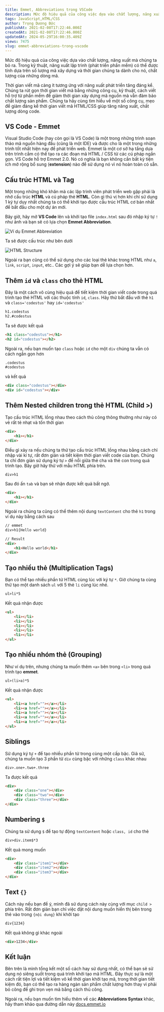 ```yaml
---
title: Emmet, Abbreviations trong VSCode
description: Mức độ hiệu quả của công việc dựa vào chất lượng, năng xuất mà chúng ta bỏ ra. Trong kỹ thuật, năng xuất lập trình (phát triển phần mềm) có thể được tính dựa trên số lượng mã xây dựng và thời gian chúng ta dành cho nó, chất lượng của những dòng mã.
tags: JavaScript,HTML/CSS
author: Trọng Dương Đức
publishAt: 2021-02-08T17:22:46.000Z
createdAt: 2021-02-08T17:22:46.000Z
updatedAt: 2024-05-29T16:00:35.409Z
views: 7475
slug: emmet-abbreviations-trong-vscode
---
```


Mức độ hiệu quả của công việc dựa vào chất lượng, năng xuất mà chúng ta bỏ ra. Trong kỹ thuật, năng xuất lập trình (phát triển phần mềm) có thể được tính dựa trên số lượng mã xây dựng và thời gian chúng ta dành cho nó, chất lượng của những dòng mã.

Thời gian viết mã càng ít tương ứng với năng xuất phát triển tăng đáng kể. Chúng ta rút gọn thời gian viết mã bằng những công cụ, kỹ thuật, cách viết hỗ trợ từ phần mềm để giảm thời gian xây dựng mã nguồn mà vẫn đảm bảo chất lượng sản phẩm. Chúng ta hãy cùng tìm hiểu về một số công cụ, mẹo để giảm đáng kể thời gian viết mã HTML/CSS giúp tăng năng xuất, chất lượng dòng code.

## VS Code - Emmet
Visual Studio Code (hay còn gọi là VS Code) là một trong những trình soạn thảo mã nguồn hàng đầu (cũng là một IDE) và được cho là một trong những trình tốt nhất hiện nay để phát triển web. Emmet là một cơ sở hạ tầng dựa trên trình cắm có thể tạo ra các đoạn mã HTML / CSS từ các cú pháp ngắn gọn. VS Code hỗ trợ Emmet 2.0. Nó có nghĩa là bạn không cần bất kỳ tiện ích mở rộng bổ sung (**extension**) nào để sử dụng nó vì nó hoàn toàn có sẵn.

## Cấu trúc HTML và Tag
Một trong những khó khăn mà các lập trình viên phát triển web gặp phải là nhớ cấu trúc **HTML** và cú pháp thẻ **HTML**. Còn gì thú vị hơn khi chỉ sử dụng 1 ký tự duy nhất chúng ta có thể khởi tạo được cấu trúc HTML cơ bản nhất để bắt đầu cho một dự án mới.

Bây giờ, hãy mở **VS Code** lên và khởi tạo file `index.html` sau đó nhập ký tự `!` như ảnh và bạn sẽ có lựa chọn **Emmet Abbreviation**.

![Ví dụ Emmet Abbreviation](https://codestus.com/uploads/images/posts/character.png)

Ta sẽ được cấu trúc như bên dưới

![HTML Structure](https://codestus.com/uploads/images/posts/html-structure.png)

Ngoài ra bạn cũng có thể sử dụng cho các loại thẻ khác trong HTML như `a`, `link`, `script`, `input`, etc.. Các gợi ý sẽ giúp bạn dễ lựa chọn hơn.

## Thêm `id` và `class` cho thẻ HTML
Đây là một cách vô cùng hiệu quả để tiết kiệm thời gian viết code trong quá trình tạo thẻ HTML với các thuộc tính `id`, `class`. Hãy thử bắt đầu với thẻ `h1` và `class='codestus'` hay `id='codestus'`

```html
h1.codestus
h2.#codestus
```

Ta sẽ được kết quả

```html
<h1 class="codestus"></h1>
<h2 id="codestus"></h2>
```

Ngoài ra, nếu bạn muốn tạo `class` hoặc `id` cho một `div` chúng ta vẫn có cách ngắn gọn hơn

```html
.codestus
#codestus
```

và kết quả 

```html
<div class="codestus"></div>
<div id="codestus"></div>
```

## Thêm Nested children trong thẻ HTML (Child >)
Tạo cấu trúc HTML lồng nhau theo cách thủ công thông thường như này có vẻ rất tẻ nhạt và tốn thời gian

```html
<div>
	<h1></h1>
</div>
```

Điều gì xảy ra nếu chúng ta thử tạo cấu trúc HTML lồng nhau bằng cách chỉ nhập vài kí tự, rất đơn giản và tiết kiệm thời gian viết code của bạn. Chúng ta chỉ đơn giản sử dụng ký tự `>` để nổi giữa thẻ cha và thẻ con trong quá trình tạo. Bây giờ hãy thử với mẫu HTML phía trên.

```html
div>h1
```

Sau đó ấn `tab` và bạn sẽ nhận được kết quả bất ngờ.

```html
<div>
	<h1></h1>
</div>
```

Ngoài ra chúng ta cũng có thể thêm nội dung `textContent` cho thẻ `h1` trong ví dụ này bằng cách sau

```html
// emmet
div>h1{Hello world}

// Result
<div>
	<h1>Hello world</h1>
</div>
```

## Tạo nhiều thẻ (Multiplication Tags)
Bạn có thể tạo nhiều phần tử HTML cùng lúc với ký tự `*`. Giờ chúng ta cùng thử tạo một danh sách `ul` với 5 thẻ `li` cùng lúc nhé.

```html
ul>li*5
```

Kết quả nhận được

```html
<ul>
	<li></li>
	<li></li>
	<li></li>
	<li></li>
	<li></li>
</ul>
```

## Tạo nhiều nhóm thẻ (Grouping)
Như ví dụ trên, nhưng chúng ta muốn thêm `<a>` bên trong `<li>` trong quá trình tạo **emmet**.

```html
ul>(li>a)*5
```

Kết quả nhận được

```html
<ul>
	<li><a href=""></a></li>
	<li><a href=""></a></li>
	<li><a href=""></a></li>
	<li><a href=""></a></li>
	<li><a href=""></a></li>
</ul>
```

## Siblings
Sử dụng ký tự `+` để tạo nhiều phần tử trong cùng một cấp bậc. Giả sử, chúng ta muốn tạo 3 phần tử `div` cùng bậc với những `class` khác nhau

```html
div>.one+.two+.three
```

Ta được kết quả

```html
<div>
	<div class="one"></div>
	<div class="two"></div>
	<div class="three"></div>
</div>
```

## Numbering `$`
Chúng ta sử dụng `$` để tạo tự động `textContent` hoặc `class, id` cho thẻ

```html
div>div.item$*3
```

Kết quả mong muốn 

```html
<div>
	<div class="item1"></div>
	<div class="item2"></div>
	<div class="item3"></div>
</div>
```

##  Text `{}`
Cách này nếu bạn để ý, mình đã sử dụng cách này cùng với mục `child >` phía trên. Rất đơn giản bạn chỉ việc đặt nội dung muốn hiển thị bên trong thẻ vào trong `{nội dung}` khi khởi tạo 

```html
div{1234}
```

Kết quả không gì khác ngoài

```html
<div>1234</div>
```

## Kết luận
Bên trên là mình tổng kết một số cách hay sử dụng nhất, có thể bạn sẽ sử dụng nó siêng suốt trong quá trình khởi tạo mã HTML. Đây thực sự là một cách rất tiện lợi và tiết kiệm vô kể thời gian khởi tạo mã, trong thời gian tiết kiệm đó, bạn có thể tạo ra hàng ngàn sản phẩm chất lượng hơn thay vì phải bỏ công để ghi trọn vẹn mã bằng cách thủ công. 

Ngoài ra, nếu bạn muốn tìm hiểu thêm về các **Abbreviations Syntax** khác, hãy tham khảo qua đường dẫn này [docs.emmet.io](https://docs.emmet.io/abbreviations/syntax/)
      